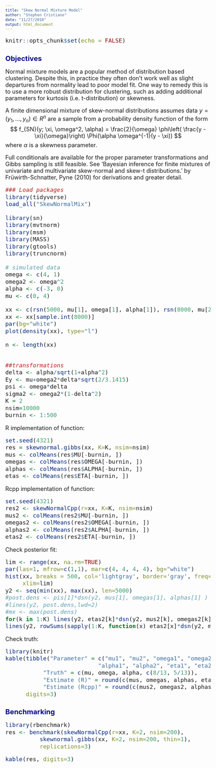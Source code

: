 ```yaml
---
title: "Skew Normal Mixture Model"
author: "Stephen Cristiano"
date: "11/27/2018"
output: html_document
---
```




<style type="text/css">

body{ /* Normal  */
      font-size: 18px;
  }
td {  /* Table  */
  font-size: 8px;
}
h1.title {
  font-size: 38px;
  color: DarkRed;
}
h1 { /* Header 1 */
  font-size: 28px;
  color: DarkBlue;
}
h2 { /* Header 2 */
    font-size: 22px;
  color: DarkBlue;
}
h3 { /* Header 3 */
  font-size: 18px;
  font-family: "Times New Roman", Times, serif;
  color: DarkBlue;
}
code.r{ /* Code block */
    font-size: 18px;
}
pre { /* Code block - determines code spacing between lines */
    font-size: 14px;
}
</style>


```r
knitr::opts_chunk$set(echo = FALSE)
```

## Objectives

Normal mixture models are a popular method of distribution based clustering.
Despite this, in practice they often don't work well as slight departures
from normality lead to poor model fit. One way to remedy this is to use a more
robust distribution for clustering, such as adding additional parameters
for kurtosis (i.e. t-distribution) or skewness.

A finite dimensional mixture of skew-normal distributions assumes data
$y = (y_1, \ldots, y_n) \in R^n$ are a sample from a probability density function
of the form
$$
  f_{SN}(y; \xi, \omega^2, \alpha) = \frac{2}{\omega}
  \phi\left( \frac{y - \xi}{\omega}\right) \Phi(\alpha \omega^{-1}(y - \xi))
$$
where $\alpha$ is a skewness parameter.

Full conditionals are available for the proper parameter transformations and
Gibbs sampling is still feasible. See
'Bayesian inference for finite mixtures of univariate and multivariate skew-normal and skew-t distributions.'
by Früwirth-Schnatter, Pyne (2010) for derivations and greater detail.

```r
### Load packages
library(tidyverse)
load_all("SkewNormalMix")

library(sn)
library(mvtnorm)
library(msm)
library(MASS)
library(gtools)
library(truncnorm)

# simulated data
omega <- c(4, 1)
omega2 <- omega^2
alpha <- c(-3, 0)
mu <- c(0, 4)

xx <- c(rsn(5000, mu[1], omega[1], alpha[1]), rsn(8000, mu[2], omega[2], alpha[2]))
xx <- xx[sample.int(8000)]
par(bg="white")
plot(density(xx), type="l")

n <- length(xx)


##transformations
delta <- alpha/sqrt(1+alpha^2)
Ey <- mu+omega2*delta*sqrt(2/3.1415)
psi <- omega*delta
sigma2 <- omega2*(1-delta^2)
K = 2
nsim=10000
burnin <- 1:500
```

R implementation of function:

```r
set.seed(4321)
res = skewnormal.gibbs(xx, K=K, nsim=nsim)
mus <- colMeans(res$MU[-burnin, ])
omegas <- colMeans(res$OMEGA[-burnin, ])
alphas <- colMeans(res$ALPHA[-burnin, ])
etas <- colMeans(res$ETA[-burnin, ])

```

Rcpp implementation of function:

```r
set.seed(4321)
res2 <- skewNormalCpp(r=xx, K=K, nsim=nsim)
mus2 <- colMeans(res2$MU[-burnin, ])
omegas2 <- colMeans(res2$OMEGA[-burnin, ])
alphas2 <- colMeans(res2$ALPHA[-burnin, ])
etas2 <- colMeans(res2$ETA[-burnin, ])
```

Check posterior fit:

```r
lim <- range(xx, na.rm=TRUE)
par(las=1, mfrow=c(1,1), mar=c(4, 4, 4, 4), bg="white")
hist(xx, breaks = 500, col='lightgray', border='gray', freq=FALSE, main="",
     xlim=lim)
y2 <- seq(min(xx), max(xx), len=5000)
#post.dens <- pis[1]*dsn(y2, mus[1], omegas[1], alphas[1] ) + pis[2]*dsn(y2, mus[2], omegas[2], alphas[2])
#lines(y2, post.dens,lwd=2)
#mx <- max(post.dens)
for(k in 1:K) lines(y2, etas2[k]*dsn(y2, mus2[k], omegas2[k], alphas2[k] ), col="gray40", lty=2, lwd=2)
lines(y2, rowSums(sapply(1:K, function(x) etas2[x]*dsn(y2, mus2[x], omegas2[x], alphas2[x]))), col="skyblue3", lwd=2)
```

Check truth:

```r
library(knitr)
kable(tibble("Parameter" = c("mu1", "mu2", "omega1", "omega2",
                           "alpha1", "alpha2", "eta1", "eta2"),
           "Truth" = c(mu, omega, alpha, c(8/13, 5/13)),
           "Estimate (R)" = round(c(mus, omegas, alphas, etas), 2),
           "Estimate (Rcpp)" = round(c(mus2, omegas2, alphas2, etas2),2)),
      digits=3)

```

## Benchmarking
```r
library(rbenchmark)
res <- benchmark(skewNormalCpp(r=xx, K=2, nsim=200),
          skewnormal.gibbs(xx, K=2, nsim=200, thin=1),
          replications=3)
```

```r
kable(res, digits=3)
```
